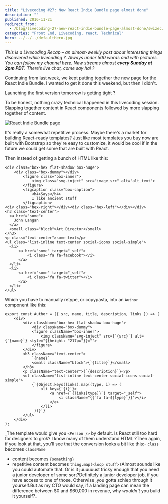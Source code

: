 ```yaml
---
title: "Livecoding #27: New React Indie Bundle page almost done"
description: ""
published: 2016-11-21
redirect_from:
  - /blog/livecoding-27-new-react-indie-bundle-page-almost-done/swizec/7237
categories: "Front End, Livecoding, react, Technical"
hero: ../../../defaultHero.jpg
---
```


_This is a Livecoding Recap – an almost-weekly post about interesting things discovered while livecoding ?. Always under 500 words and with pictures. You can follow my channel [here](https://livecoding.tv/swizec). New streams almost **every Sunday at 2pm PDT**. There’s live chat, come say hai ?_

Continuing from [last week](https://swizec.com/blog/livecoding-26-a-new-page-for-a-new-react-indie-bundle/), we kept putting together the new page for the React Indie Bundle. I wanted to get it done this weekend, but then I didn't.

Launching the first version tomorrow is getting tight ?

To be honest, nothing crazy technical happened in this livecoding session. Slapping together content in React components followed by more slapping together of content.

![React Indie Bundle page](https://swizec.com/wp-content/uploads/2016/11/Screen-Shot-2016-11-21-at-13.40.35-1024x539.png)

It's really a somewhat repetitive process. Maybe there's a market for building React-ready templates? Just like most templates you buy now are built with Bootstrap so they're easy to customize, it would be cool if in the future we could get some that are built with React.

Then instead of getting a bunch of HTML like this:

```HTML4strict
<div class="box-hex flat-shadow box-huge">
    <div class="box-dummy"></div>
        <figure class="box-inner">
            <img class="svg-inject" src="image_src" alt="alt_text">
        </figure>
        <figcaption class="box-caption">
            <h4>Says</h4>
            I like ancient stuff
        </figcaption>
<div class="hex-right"></div><div class="hex-left"></div></div>
<h3 class="text-center">
  <a href="some">
    John Langan
  </a>
  <small class="block">Art Director</small>
</h3>
<p class="text-center">some text</p>
<ul class="list-inline text-center social-icons social-simple">
  <li>
      <a href="some" target="_self">
          <i class="fa fa-facebook"></i>
      </a>
  </li>
  <li>
      <a href="some" target="_self">
          <i class="fa fa-twitter"></i>
      </a>
  </li>
</ul>
```

Which you have to manually retype, or copypasta, into an `Author` component like this:

```HTML4strict
export const Author = ({ src, name, title, description, links }) => (
    <div>
        <div className="box-hex flat-shadow box-huge">
            <div className="box-dummy">
            <figure className="box-inner">
                <img className="svg-inject" src={`{src}`} alt={`{name}`} style="{{height: "217px"}}="">
            </figure>
        </div>
        <h3 className="text-center">
            `{name}`
            <small className="block">{`{title}`}</small>
        </h3>
        <p className="text-center">{`{description}`}</p>
        <ul className="list-inline text-center social-icons social-simple">
            {`{Object.keys(links).map((type, i) => (
                <li key={`{i}`}>
                    <a href={`{links[type]}`} target="_self">
                        <i className="{{`fa fa-${type}`}}"></i>
                    </a>
                </li>
             ))}`}
        </ul>
    </div>
);
```

\_The template would give you `<Person />` by default. Is React still too hard for designers to grok? I know many of them understand HTML ?Then again, if you look at that, you'll see that the conversion looks a bit like this:- `class` becomes `className`

- content becomes `{something}`
- repetitive content becomes `thing.map(<loop stuff>)`Almost sounds like you could automate that. Or is it juuuuuust tricky enough that you need a junior developer of some sort?Definitely a junior developer job, if you have access to one of those. Otherwise ,you gotta schlep through it yourself.But as my CTO would say, if a landing page can mean the difference between $0 and $60,000 in revenue, why _wouldn't_ you build it yourself?\_